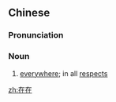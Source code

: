 ==Chinese==
{{zh-forms}}

===Pronunciation===
{{zh-pron
|m=zàizài
|c=zoi6 zoi6
|h=pfs=chhai-chhai
|mn=chāi-chāi
|cat=n
}}

===Noun===
{{zh-noun}}

# {{lb|zh|literary}} [[everywhere]]; in all [[respect]]s

[[zh:在在]]